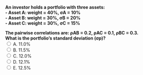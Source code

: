 ::: {.question-block}
<form onsubmit="event.preventDefault(); checkAnswer('module3_mcq_q58')" data-correct-answer="D">
<strong style="display: block;">
An investor holds a portfolio with three assets:  
- Asset A: weight = 40%, σA = 10%  
- Asset B: weight = 30%, σB = 20%  
- Asset C: weight = 30%, σC = 15%  

The pairwise correlations are: ρAB = 0.2, ρAC = 0.1, ρBC = 0.3.  
What is the portfolio’s standard deviation (σp)?
</strong>
<label><input type="radio" name="module3_mcq_q58" value="A"> A. 11.0%</label><br>
<label><input type="radio" name="module3_mcq_q58" value="B"> B. 11.5%</label><br>
<label><input type="radio" name="module3_mcq_q58" value="C"> C. 12.0%</label><br>
<label><input type="radio" name="module3_mcq_q58" value="D"> D. 12.1%</label><br>
<label><input type="radio" name="module3_mcq_q58" value="E"> E. 12.5%</label><br>
</form>
<div id="feedback-module3_mcq_q58" class="feedback" data-status="" style="display:none;">
✅ Correct: D.  
The portfolio variance is:  
σp² = (0.4²)(0.10²) + (0.3²)(0.20²) + (0.3²)(0.15²)   
  + 2(0.4)(0.3)(0.10)(0.20)(0.2)   
  + 2(0.4)(0.3)(0.10)(0.15)(0.1)   
  + 2(0.3)(0.3)(0.20)(0.15)(0.3).  

σp² = 0.0016 + 0.0036 + 0.002025 + 0.00192 + 0.00036 + 0.00162 ≈ 0.011125.  

Thus, σp = √0.011125 ≈ 0.121 = **12.1%**.  

This illustrates the complexity of portfolio risk when considering **multiple assets and correlations**.
</div>
:::
